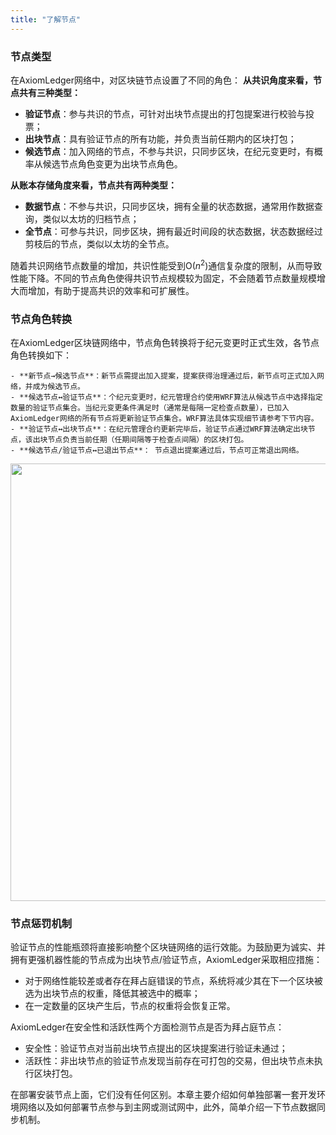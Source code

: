 ```yaml
---
title: "了解节点"
---
```


### 节点类型

在AxiomLedger网络中，对区块链节点设置了不同的角色：
**从共识角度来看，节点共有三种类型：**
- **验证节点**：参与共识的节点，可针对出块节点提出的打包提案进行校验与投票；
- **出块节点**：具有验证节点的所有功能，并负责当前任期内的区块打包；
- **候选节点**：加入网络的节点，不参与共识，只同步区块，在纪元变更时，有概率从候选节点角色变更为出块节点角色。

**从账本存储角度来看，节点共有两种类型：**
- **数据节点**：不参与共识，只同步区块，拥有全量的状态数据，通常用作数据查询，类似以太坊的归档节点；
- **全节点**：可参与共识，同步区块，拥有最近时间段的状态数据，状态数据经过剪枝后的节点，类似以太坊的全节点。

随着共识网络节点数量的增加，共识性能受到O($n^2$)通信复杂度的限制，从而导致性能下降。不同的节点角色使得共识节点规模较为固定，不会随着节点数量规模增大而增加，有助于提高共识的效率和可扩展性。

### 节点角色转换

在AxiomLedger区块链网络中，节点角色转换将于纪元变更时正式生效，各节点角色转换如下：

    - **新节点→候选节点**：新节点需提出加入提案，提案获得治理通过后，新节点可正式加入网络，并成为候选节点。
    - **候选节点↔验证节点**：个纪元变更时，纪元管理合约使用WRF算法从候选节点中选择指定数量的验证节点集合。当纪元变更条件满足时（通常是每隔一定检查点数量），已加入AxiomLedger网络的所有节点将更新验证节点集合。WRF算法具体实现细节请参考下节内容。
    - **验证节点↔出块节点**：在纪元管理合约更新完毕后，验证节点通过WRF算法确定出块节点，该出块节点负责当前任期（任期间隔等于检查点间隔）的区块打包。
    - **候选节点/验证节点↔已退出节点**： 节点退出提案通过后，节点可正常退出网络。

<img src="/zh/images/nodes/node-state-machine.png" width="700" />

### 节点惩罚机制

验证节点的性能瓶颈将直接影响整个区块链网络的运行效能。为鼓励更为诚实、并拥有更强机器性能的节点成为出块节点/验证节点，AxiomLedger采取相应措施：
- 对于网络性能较差或者存在拜占庭错误的节点，系统将减少其在下一个区块被选为出块节点的权重，降低其被选中的概率；
- 在一定数量的区块产生后，节点的权重将会恢复正常。

AxiomLedger在安全性和活跃性两个方面检测节点是否为拜占庭节点：
- 安全性：验证节点对当前出块节点提出的区块提案进行验证未通过；
- 活跃性：非出块节点的验证节点发现当前存在可打包的交易，但出块节点未执行区块打包。


在部署安装节点上面，它们没有任何区别。本章主要介绍如何单独部署一套开发环境网络以及如何部署节点参与到主网或测试网中，此外，简单介绍一下节点数据同步机制。
